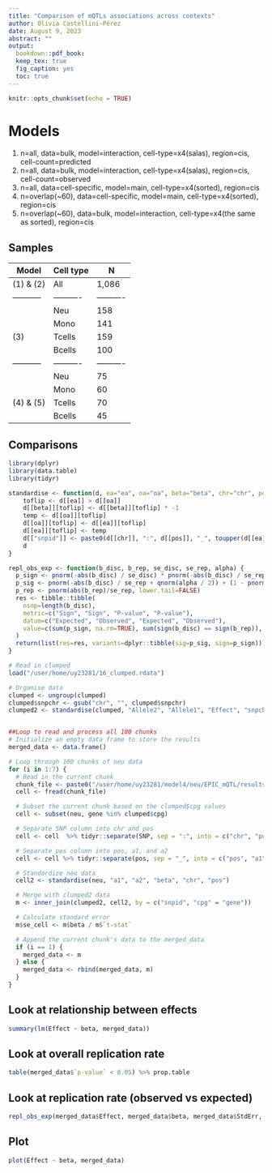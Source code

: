 ```yaml
---
title: "Comparison of mQTLs associations across contexts"
author: Olivia Castellini-Pérez
date: August 9, 2023
abstract: ""
output:  
  bookdown::pdf_book:
  keep_tex: true
  fig_caption: yes
  toc: true
---
```


```r
knitr::opts_chunk$set(echo = TRUE)
```

# Models 

(1) n=all, data=bulk, model=interaction, cell-type=x4(salas), region=cis, cell-count=predicted
(2) n=all, data=bulk, model=interaction, cell-type=x4(salas), region=cis, cell-count=observed
(3) n=all, data=cell-specific, model=main, cell-type=x4(sorted), region=cis
(4) n=overlap(~60), data=cell-specific, model=main, cell-type=x4(sorted), region=cis
(5) n=overlap(~60), data=bulk, model=interaction, cell-type=x4(the same as sorted), region=cis

## Samples

|   Model   |Cell type |    N     |
|-----------|----------|----------|
| (1) & (2) |   All    |   1,086  |
|-----------|----------|----------|
|           |   Neu    |    158   |
|           |   Mono   |    141   |
|   (3)     |  Tcells  |    159   |
|           |  Bcells  |    100   |
|-----------|----------|----------|
|           |   Neu    |    75    |
|           |   Mono   |    60    |
| (4) & (5) |  Tcells  |    70    |
|           |  Bcells  |    45    |

## Comparisons 

```r
library(dplyr)
library(data.table)
library(tidyr)
```

```r
standardise <- function(d, ea="ea", oa="oa", beta="beta", chr="chr", pos="pos") {
    toflip <- d[[ea]] > d[[oa]]
    d[[beta]][toflip] <- d[[beta]][toflip] * -1
    temp <- d[[oa]][toflip]
    d[[oa]][toflip] <- d[[ea]][toflip]
    d[[ea]][toflip] <- temp
    d[["snpid"]] <- paste0(d[[chr]], ":", d[[pos]], "_", toupper(d[[ea]]), "_", toupper(d[[oa]]))
    d
}

repl_obs_exp <- function(b_disc, b_rep, se_disc, se_rep, alpha) {
  p_sign <- pnorm(-abs(b_disc) / se_disc) * pnorm(-abs(b_disc) / se_rep) + ((1 - pnorm(-abs(b_disc) / se_disc)) * (1 - pnorm(-abs(b_disc) / se_rep)))
  p_sig <- pnorm(-abs(b_disc) / se_rep + qnorm(alpha / 2)) + (1 - pnorm(-abs(b_disc) / se_rep - qnorm(alpha / 2)))
  p_rep <- pnorm(abs(b_rep)/se_rep, lower.tail=FALSE)
  res <- tibble::tibble(
    nsnp=length(b_disc),
    metric=c("Sign", "Sign", "P-value", "P-value"),
    datum=c("Expected", "Observed", "Expected", "Observed"),
    value=c(sum(p_sign, na.rm=TRUE), sum(sign(b_disc) == sign(b_rep)), sum(p_sig, na.rm=TRUE), sum(p_rep < alpha, na.rm=TRUE))
  )
  return(list(res=res, variants=dplyr::tibble(sig=p_sig, sign=p_sign)))
}

# Read in clumped
load("/user/home/uy23281/16_clumped.rdata")

# Organise data
clumped <- ungroup(clumped)
clumped$snpchr <- gsub("chr", "", clumped$snpchr)
clumped2 <- standardise(clumped, "Allele2", "Allele1", "Effect", "snpchr", "snppos")


##Loop to read and process all 100 chunks 
# Initialize an empty data frame to store the results
merged_data <- data.frame()

# Loop through 100 chunks of neu data
for (i in 1:7) {
  # Read in the current chunk
  chunk_file <- paste0("/user/home/uy23281/model4/neu/EPIC_mQTL/results/05/SortedNeu.res.cis.", i, ".RData")
  cell <- fread(chunk_file)

  # Subset the current chunk based on the clumped$cpg values
  cell <- subset(neu, gene %in% clumped$cpg)

  # Separate SNP column into chr and pos
  cell <- cell  %>% tidyr::separate(SNP, sep = ":", into = c("chr", "pos"))

  # Separate pos column into pos, a1, and a2
  cell <- cell %>% tidyr::separate(pos, sep = "_", into = c("pos", "a1", "a2"))

  # Standardize neu data
  cell2 <- standardise(neu, "a1", "a2", "beta", "chr", "pos")

  # Merge with clumped2 data
  m <- inner_join(clumped2, cell2, by = c("snpid", "cpg" = "gene"))

  # Calculate standard error
  m$se_cell <- m$beta / m$`t-stat`

  # Append the current chunk's data to the merged_data
  if (i == 1) {
    merged_data <- m
  } else {
    merged_data <- rbind(merged_data, m)
  }
}
```

## Look at relationship between effects
```r
summary(lm(Effect ~ beta, merged_data))
```

## Look at overall replication rate
```r
table(merged_data$`p-value` < 0.05) %>% prop.table
```

## Look at replication rate (observed vs expected)
```r
repl_obs_exp(merged_data$Effect, merged_data$beta, merged_data$StdErr, merged_data$se_neu, 5e-6)
```
## Plot
```r
plot(Effect ~ beta, merged_data)
```




